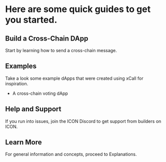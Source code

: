 # Here are some quick guides to get you started.

## Build a Cross-Chain DApp  

Start by learning how to send a cross-chain message.

## Examples

Take a look some example dApps that were created using xCall for inspiration. 

* A cross-chain voting dApp

## Help and Support

If you run into issues, join the ICON Discord to get support from builders on ICON.

## Learn More

For general information and concepts, proceed to Explanations.
